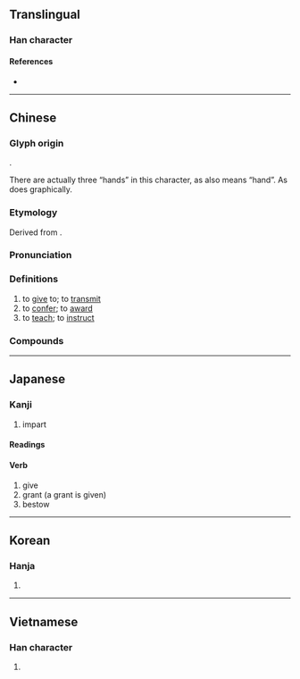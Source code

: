 {{character info}}
==Translingual==

===Han character===
{{Han char|rn=64|rad=手|as=08|sn=11|four=52047|canj=QBBE|ids=⿰扌受}}

====References====
* {{Han ref|kx=0436.190|dkj=12242|dj=0786.050|hdz=31901.020|uh=6388|ud=25480|bh=B1C2|bd=45506}}

----

==Chinese==
{{zh-forms}}

===Glyph origin===
{{Han etym}}
{{Han compound|手|t1=hand|受|ls=psc|c1=s|c2=p}}.

There are actually three “hands” in this character, as {{zh-l|*爫}} also means “hand”. As does {{zh-l|*又}} graphically.

===Etymology===
Derived from {{och-l|受|id=2|to accept}}.

===Pronunciation===
{{zh-pron
|m=shòu
|c=sau6
|h=pfs=su
|md=sêu
|mn=siū
|mn-t=siu6
|w=3zeu
|mc=y
|oc=y
|cat=v
}}

===Definitions===
{{zh-hanzi}}

# to [[give]] to; to [[transmit]]
# to [[confer]]; to [[award]]
# to [[teach]]; to [[instruct]]

===Compounds===
{{zh-der|傳授|傾囊相授|函授|函授學校|副教授|口傳心授|口授|口授心傳|君權神授|天授|天授地設|客座教授|指授|授予|授人以柄|授人口實|授兵|授受|授命|授官廳|授室|授徒|授意|授手援溺|授旗|授時|授業|授權|授獎|授田|授粉|授職|授職惟賢|授與|授藝|授衣|授記|授課|授銜|授首|改授|敕授|教授|教授學|敬授人時|晉授|正授|沿才授職|禮不親授|私相授受|絳帳授徒|臨危授命|色授魂與|見危授命|親授|誥授|講授|除授|面授|面授機宜|頒授|黃石授書}}

----

==Japanese==

===Kanji===
{{ja-kanji|grade=5|rs=手08}}

# impart

====Readings====
{{ja-readings
|goon=じゅ
|kanon=しゅう
|kun=さず-ける, さず-かる
}}

====Verb====

# give
# grant (a grant is given)
# bestow

----

==Korean==

===Hanja===
{{ko-hanja|hangeul=수|eumhun=|rv=su|mr=su|y=swu}}

# {{rfdef|ko|sort=手08}}

----

==Vietnamese==

===Han character===
{{vi-hantu|[[thụ]], [[thọ]], [[thò]]|rs=手08}}

# {{rfdef|vi|sort=手08}}